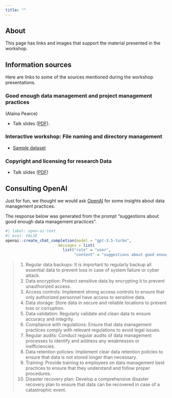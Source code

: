 ```yaml
---
title: ""
---
```


## About

This page has links and images that support the material presented in the workshop.

## Information sources

Here are links to some of the sources mentioned during the workshop presentations.

### Good enough data management and project management practices

(Alaina Pearce)

- Talk slides ([PDF]()).

### Interactive workshop: File naming and directory management

- [Sample dataset]()

<!-- - [The Turing Way](https://the-turing-way.netlify.app/index.html) handbook to reproducible, ethical and collaborative data science. -->
<!-- - Goodman, A., Pepe, A., Blocker, A. W., Borgman, C. L., Cranmer, K., Crosas, M., Di Stefano, R., Gil, Y., Groth, P., Hedstrom, M., Hogg, D. W., Kashyap, V., Mahabal, A., Siemiginowska, A., & Slavkovic, A. (2014). Ten simple rules for the care and feeding of scientific data. *PLoS Computational Biology*, *10*(4), e1003542. <https://doi.org/10.1371/journal.pcbi.1003542>. -->
<!-- - Version control -->
<!--   - [GitHub](https://github.com), a web service for version control using git. -->
<!--   - [Subversion](https://subversion.apache.org), a web service for version control using git -->
<!-- - Penn State Open Science [GitHub repo](https://github.com/penn-state-open-science) -->
<!--   - 2023 Bootcamp [site](https://penn-state-open-science.github.io/bootcamp-2023/), [repo](https://github.com/penn-state-open-science//bootcamp-2023/) -->
<!--   - 2022-23 interest and knowledge survey [site](https://penn-state-open-science.github.io/survey-fall-2022), [repo](https://github.com/penn-state-open-science/survey-fall-2022) -->
<!-- - Wickham, H. (2014). Tidy Data, *Journal of Statistical Software*, <https://doi.org/10.18637/jss.v059.i10>. -->

### Copyright and licensing for research Data

- Talk slides ([PDF](include/pdf/Copyright_and_Licensing_for_Research_Data.pdf))

<!-- - The (Dr. Alondra) Nelson [memo](https://www.whitehouse.gov/wp-content/uploads/2022/08/08-2022-OSTP-Public-access-Memo.pdf) on "Ensuring Free, Immediate, and Equitable Access to Federally Funded Research" -->
<!-- - [NIH Data Management and Sharing Policy](https://sharing.nih.gov/data-management-and-sharing-policy) -->
<!-- - Data Management Plan Tool [(DMPTool)](https://dmptool.org) -->
<!-- - [Penn State Data Storage Finder](https://datastoragefinder.psu.edu) -->
<!-- - (Draft) [Penn State Research Data Management Policy](https://www.research.psu.edu/research-data-management-policy) -->
<!-- - [Penn State Policy IP01](https://policy.psu.edu/policies/ip01#:~:text=The%20University%20is%20granted%20the,scope%20of%20the%20University%20employment) "Ownership and Management of Intellectual Property (Formerly RA11 - Patents and Copyrights [Intellectual Property])" -->

<!-- ### Case study -->

<!-- - Sample "untidy" [data](xlsx/data_mgmt_workshop_data.xlsx) -->

<!-- ![Comments on untidy data sample](include/img/sample-data-file-comments-1-of-2.jpeg) -->

<!-- ![Comments on untidy data sample](include/img/sample-data-file-comments-2-of-2.jpeg) -->

<!-- - Problem with MS Excel's automatic [conversion names for genes](https://www.theverge.com/2020/8/6/21355674/human-genes-rename-microsoft-excel-misreading-dates) -->

<!-- ### Discussion -->

<!-- - [Catch-22](https://en.wikipedia.org/wiki/Catch-22) and Joseph Heller's [career at Penn State](https://cals.la.psu.edu/news/marathon-reading-of-catch-22/) -->

## Consulting OpenAI

Just for fun, we thought we would ask [OpenAI](https://openai.com) for some insights about data management practices.

<!-- The following code sketch is not run and will not work as-is, but is used as a sketch for how to do this sort of thing. -->

<!-- ```{r} -->
<!-- #| label: open-ai-image -->
<!-- #| eval: true -->

<!-- ai_img <- openai::create_image(prompt = "good enough data management practices", size="512x512", response_format = "url") -->
<!-- ``` -->

<!-- ![OpenAI response to "good enough data management practices"](include/img/open-ai-good-enough-data-mgmt.png) -->

The response below was generated from the prompt "suggestions about good enough data management practices".

```r
#| label: open-ai-text
#| eval: FALSE
openai::create_chat_completion(model = "gpt-3.5-turbo",
                       messages = list(
                         list("role" = "user",
                              "content" = "suggestions about good enough data management practices")))
```

>1. Regular data backups: It is important to regularly backup all essential data to prevent loss in case of system failure or cyber attack.
>2. Data encryption: Protect sensitive data by encrypting it to prevent unauthorized access.
>3. Access controls: Implement strong access controls to ensure that only authorized personnel have access to sensitive data. 
>4. Data storage: Store data in secure and reliable locations to prevent loss or corruption.
>5. Data validation: Regularly validate and clean data to ensure accuracy and integrity.
>6. Compliance with regulations: Ensure that data management practices comply with relevant regulations to avoid legal issues.
>7. Regular audits: Conduct regular audits of data management processes to identify and address any weaknesses or inefficiencies. 
>8. Data retention policies: Implement clear data retention policies to ensure that data is not stored longer than necessary. 
>9. Training: Provide training to employees on data management best practices to ensure that they understand and follow proper procedures. 
>10. Disaster recovery plan: Develop a comprehensive disaster recovery plan to ensure that data can be recovered in case of a catastrophic event.
